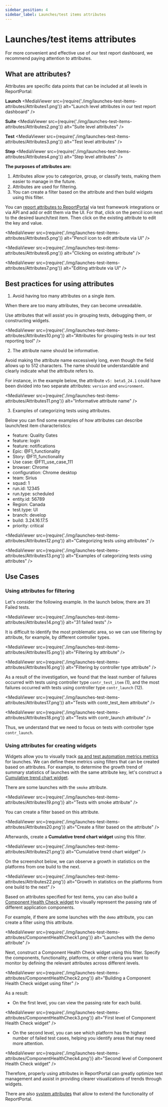 ```yaml
---
sidebar_position: 4
sidebar_label: Launches/test items attributes
---
```


# Launches/test items attributes

For more convenient and effective use of our test report dashboard, we recommend paying attention to attributes.

## What are attributes?

Attributes are specific data points that can be included at all levels in ReportPortal:

**Launch**
<MediaViewer src={require('./img/launches-test-items-attributes/Attributes1.png')} alt="Launch level attributes in our test report dashboard" />

**Suite**
<MediaViewer src={require('./img/launches-test-items-attributes/Attributes2.png')} alt="Suite level attributes" />

**Test**
<MediaViewer src={require('./img/launches-test-items-attributes/Attributes3.png')} alt="Test level attributes" />

**Step**
<MediaViewer src={require('./img/launches-test-items-attributes/Attributes4.png')} alt="Step level attributes" />

**The purposes of attributes are:**

1. Attributes allow you to categorize, group, or classify tests, making them easier to manage in the future.
2. Attributes are used for filtering.
3. You can create a filter based on the attribute and then build widgets using this filter.

You can [report attributes to ReportPortal](/log-data-in-reportportal/HowToReportAttributesToReportPortal) via test framework integrations or via API and add or edit them via the UI. For that, click on the pencil icon next to the desired launch/test item. Then click on the existing attribute to edit the key and value.

<MediaViewer src={require('./img/launches-test-items-attributes/Attributes5.png')} alt="Pencil icon to edit attribute via UI" />

<MediaViewer src={require('./img/launches-test-items-attributes/Attributes6.png')} alt="Clicking on existing attribute" />

<MediaViewer src={require('./img/launches-test-items-attributes/Attributes7.png')} alt="Editing attribute via UI" />

## Best practices for using attributes

1. Avoid having too many attributes on a single item.

When there are too many attributes, they can become unreadable.

Use attributes that will assist you in grouping tests, debugging them, or constructing widgets.

<MediaViewer src={require('./img/launches-test-items-attributes/Attributes10.png')} alt="Attributes for grouping tests in our test reporting tool" />

2. The attribute name should be informative.

Avoid making the attribute name excessively long, even though the field allows up to 512 characters. The name should be understandable and clearly indicate what the attribute refers to.

For instance, in the example below, the attribute `v5: beta5_24.1` could have been divided into two separate attributes: `version` and `environment`.

<MediaViewer src={require('./img/launches-test-items-attributes/Attributes11.png')} alt="Informative attribute name" />

3. Examples of categorizing tests using attributes.

Below you can find some examples of how attributes can describe launch/test item characteristics:

* feature: Quality Gates
* feature: login
* feature: notifications
* Epic: @F1_functionality
* Story: @F11_functionality
* Use case: @F11_use_case_111
* browser: Chrome
* configuration: Chrome desktop
* team: Sirius
* squad: 1
* run.id: 12345
* run.type: scheduled
* entity.id: 56789
* Region: Canada
* test.type: UI
* branch: develop
* build: 3.24.16.17.5
* priority: critical

<MediaViewer src={require('./img/launches-test-items-attributes/Attributes12.png')} alt="Categorizing tests using attributes" />

<MediaViewer src={require('./img/launches-test-items-attributes/Attributes13.png')} alt="Examples of categorizing tests using attributes" />

## Use Cases

### Using attributes for filtering

Let's consider the following example. In the launch below, there are 31 Failed tests.

<MediaViewer src={require('./img/launches-test-items-attributes/Attributes14.png')} alt="31 failed tests" />

It is difficult to identify the most problematic area, so we can use filtering by attribute, for example, by different controller types.

<MediaViewer src={require('./img/launches-test-items-attributes/Attributes15.png')} alt="Filtering by attribute" />

<MediaViewer src={require('./img/launches-test-items-attributes/Attributes16.png')} alt="Filtering by controller type attribute" />

As a result of the investigation, we found that the least number of failures occurred with tests using controller type `contr_test_item` (1), and the most failures occurred with tests using controller type `contr_launch` (12).

<MediaViewer src={require('./img/launches-test-items-attributes/Attributes17.png')} alt="Tests with contr_test_item attribute" />

<MediaViewer src={require('./img/launches-test-items-attributes/Attributes18.png')} alt="Tests with contr_launch attribute" />

Thus, we understand that we need to focus on tests with controller type `contr_launch`.

### Using attributes for creating widgets

Widgets allow you to visually track [qa and test automation metrics metrics](/dashboards-and-widgets/ReportingAndMetricsInReportPortal/#qa-and-test-automation-metrics-in-reportportal) for launches. We can define these metrics using filters that can be created based on attributes. For example, to determine the growth trend of summary statistics of launches with the same attribute key, let's construct a [Cumulative trend chart widget](/dashboards-and-widgets/CumulativeTrendChart).

There are some launches with the `smoke` attribute.

<MediaViewer src={require('./img/launches-test-items-attributes/Attributes19.png')} alt="Tests with smoke attribute" />

You can create a filter based on this attribute.

<MediaViewer src={require('./img/launches-test-items-attributes/Attributes20.png')} alt="Create a filter based on the attribute" />

Afterwards, create a **Cumulative trend chart widget** using this filter.

<MediaViewer src={require('./img/launches-test-items-attributes/Attributes21.png')} alt="Cumulative trend chart widget" />

On the screenshot below, we can observe a growth in statistics on the platforms from one build to the next.

<MediaViewer src={require('./img/launches-test-items-attributes/Attributes22.png')} alt="Growth in statistics on the platforms from one build to the next" />

Based on attributes specified for test items, you can also build a [Component Health Check widget](/dashboards-and-widgets/ComponentHealthCheck/) to visually represent the passing rate of different application components.

For example, if there are some launches with the `demo` attribute, you can create a filter using this attribute.

<MediaViewer src={require('./img/launches-test-items-attributes/ComponentHealthCheck1.png')} alt="Launches with the demo attribute" />

Next, construct a Component Health Check widget using this filter. Specify the components, functionality, platforms, or other criteria you want to monitor by defining the relevant attributes across different levels.

<MediaViewer src={require('./img/launches-test-items-attributes/ComponentHealthCheck2.png')} alt="Building a Component Health Check widget using filter" />

As a result:

- On the first level, you can view the passing rate for each build.

<MediaViewer src={require('./img/launches-test-items-attributes/ComponentHealthCheck3.png')} alt="First level of Component Health Check widget" />

- On the second level, you can see which platform has the highest number of failed test cases, helping you identify areas that may need more attention.

<MediaViewer src={require('./img/launches-test-items-attributes/ComponentHealthCheck4.png')} alt="Second level of Component Health Check widget" />

Therefore, properly using attributes in ReportPortal can greatly optimize test management and assist in providing clearer visualizations of trends through widgets.

There are also [system attributes](/log-data-in-reportportal/HowToReportAttributesToReportPortal#system-attributes) that allow to extend the functionality of ReportPortal.
